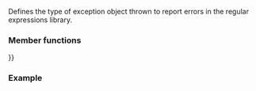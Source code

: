 {{cpp/title|regex_error}}
{{cpp/regex/regex_error/navbar}}
{{ddcl|header=regex|since=c++11|1=
class regex_error;
}}

Defines the type of exception object thrown to report errors in the regular expressions library.

{{inheritance_diagram/std-regex_error}}

===Member functions===
{{dsc begin}}
{{dsc inc|cpp/regex/regex_error/dsc regex_error}}
{{dsc inc|cpp/regex/regex_error/dsc operator{{=}}}}
{{dsc inc|cpp/regex/regex_error/dsc code}}
{{dsc end}}

{{cpp/error/runtime_error/inherit}}
{{cpp/error/exception/inherit}}

===Example===
{{example
|code=
#include &lt;iostream&gt;
#include &lt;regex&gt;

int main()
{
    try
    {
        std::regex re("[a-b][a");
    }
    catch (const std::regex_error&amp; e)
    {
        std::cout &lt;&lt; "regex_error caught: " &lt;&lt; e.what() &lt;&lt; '\n';
        if (e.code() == std::regex_constants::error_brack)
            std::cout &lt;&lt; "The code was error_brack\n";
    }
}
|output=
regex_error caught: The expression contained mismatched [ and ].
The code was error_brack
|p=true
}}

{{langlinks|de|es|fr|it|ja|pt|ru|zh}}